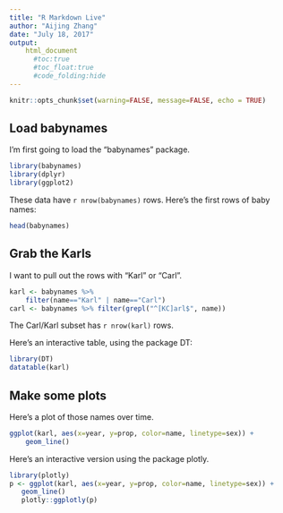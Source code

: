 ```yaml
---
title: "R Markdown Live"
author: "Aijing Zhang"
date: "July 18, 2017"
output: 
    html_document
      #toc:true
      #toc_float:true
      #code_folding:hide
---
```


```r
knitr::opts_chunk$set(warning=FALSE, message=FALSE, echo = TRUE)
```

## Load babynames
I'm first going to load the "babynames" package. 

```r
library(babynames)
library(dplyr)
library(ggplot2)
```

These data have `r nrow(babynames)` rows.
Here's the first rows of baby names: 

```r
head(babynames)
```

## Grab the Karls
I want to pull out the rows with "Karl" or "Carl".
```r
karl <- babynames %>%
    filter(name=="Karl" | name=="Carl")
carl <- babynames %>% filter(grepl("^[KC]arl$", name))
```


The Carl/Karl subset has `r nrow(karl)` rows.

Here's an interactive table, using the package DT:
```r
library(DT)
datatable(karl)
```


## Make some plots
Here's a plot of those names over time. 

```r
ggplot(karl, aes(x=year, y=prop, color=name, linetype=sex)) +
    geom_line()
```


Here's an interactive version using the package plotly.
```r
library(plotly)
p <- ggplot(karl, aes(x=year, y=prop, color=name, linetype=sex)) + 
   geom_line()
   plotly::ggplotly(p)
```

